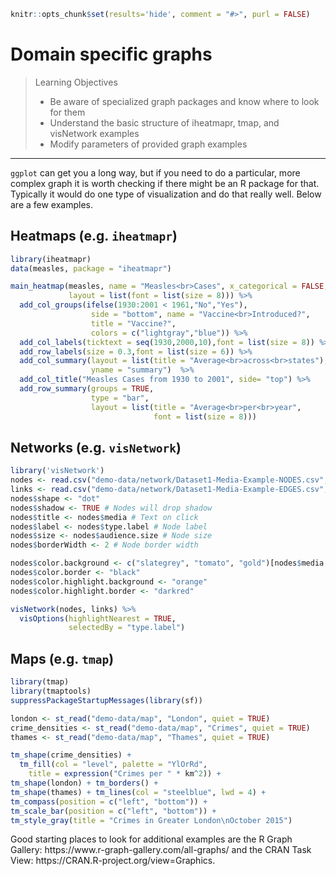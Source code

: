 ```r
knitr::opts_chunk$set(results='hide', comment = "#>", purl = FALSE)
```

# Domain specific graphs {#domains}

> Learning Objectives
>
> * Be aware of specialized graph packages and know where to look for them
> * Understand the basic structure of iheatmapr, tmap, and visNetwork examples
> * Modify parameters of provided graph examples

------------

`ggplot` can get you a long way, but if you need to do a particular, more complex graph it is worth checking if there might be an R package for that. Typically it would do one type of visualization and do that really well. Below are a few examples.

## Heatmaps (e.g. **`iheatmapr`**)

```r
library(iheatmapr)
data(measles, package = "iheatmapr")

main_heatmap(measles, name = "Measles<br>Cases", x_categorical = FALSE,
             layout = list(font = list(size = 8))) %>%
  add_col_groups(ifelse(1930:2001 < 1961,"No","Yes"),
                  side = "bottom", name = "Vaccine<br>Introduced?",
                  title = "Vaccine?",
                  colors = c("lightgray","blue")) %>%
  add_col_labels(ticktext = seq(1930,2000,10),font = list(size = 8)) %>%
  add_row_labels(size = 0.3,font = list(size = 6)) %>% 
  add_col_summary(layout = list(title = "Average<br>across<br>states"),
                  yname = "summary")  %>%                 
  add_col_title("Measles Cases from 1930 to 2001", side= "top") %>%
  add_row_summary(groups = TRUE, 
                  type = "bar",
                  layout = list(title = "Average<br>per<br>year",
                                font = list(size = 8)))
```



## Networks (e.g. **`visNetwork`**)

```r
library('visNetwork') 
nodes <- read.csv("demo-data/network/Dataset1-Media-Example-NODES.csv", header=T, as.is=T)
links <- read.csv("demo-data/network/Dataset1-Media-Example-EDGES.csv", header=T, as.is=T)
nodes$shape <- "dot"  
nodes$shadow <- TRUE # Nodes will drop shadow
nodes$title <- nodes$media # Text on click
nodes$label <- nodes$type.label # Node label
nodes$size <- nodes$audience.size # Node size
nodes$borderWidth <- 2 # Node border width

nodes$color.background <- c("slategrey", "tomato", "gold")[nodes$media.type]
nodes$color.border <- "black"
nodes$color.highlight.background <- "orange"
nodes$color.highlight.border <- "darkred"

visNetwork(nodes, links) %>%
  visOptions(highlightNearest = TRUE, 
             selectedBy = "type.label")
```


## Maps (e.g. **`tmap`**) 

```r
library(tmap)
library(tmaptools)
suppressPackageStartupMessages(library(sf))

london <- st_read("demo-data/map", "London", quiet = TRUE)
crime_densities <- st_read("demo-data/map", "Crimes", quiet = TRUE)
thames <- st_read("demo-data/map", "Thames", quiet = TRUE)

tm_shape(crime_densities) +
  tm_fill(col = "level", palette = "YlOrRd", 
    title = expression("Crimes per " * km^2)) + 
tm_shape(london) + tm_borders() +
tm_shape(thames) + tm_lines(col = "steelblue", lwd = 4) +
tm_compass(position = c("left", "bottom")) +
tm_scale_bar(position = c("left", "bottom")) + 
tm_style_gray(title = "Crimes in Greater London\nOctober 2015")
```


Good starting places to look for additional examples are the R Graph Gallery: https://www.r-graph-gallery.com/all-graphs/ and the CRAN Task View: https://CRAN.R-project.org/view=Graphics. 
